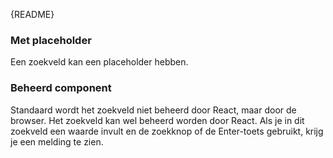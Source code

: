
<Meta of={SearchFieldStories} />

<Markdown>{README}</Markdown>

<Primary />

<Controls />

### Met placeholder

Een zoekveld kan een placeholder hebben.

<Canvas of={SearchFieldStories.WithPlaceholder} />

### Beheerd component

Standaard wordt het zoekveld niet beheerd door React, maar door de browser.
Het zoekveld kan wel beheerd worden door React.
Als je in dit zoekveld een waarde invult en de zoekknop of de Enter-toets gebruikt, krijg je een melding te zien.

<Canvas of={SearchFieldStories.Controlled} />
